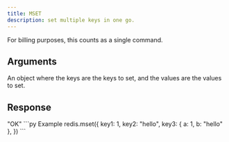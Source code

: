 ```yaml
---
title: MSET
description: set multiple keys in one go.
---
```



For billing purposes, this counts as a single command.


## Arguments 

<ParamField  type="Record<string, TValue>" required>
  An object where the keys are the keys to set, and the values are the values to set.
</ParamField>

## Response

<ResponseField type="str" required>
"OK"
</ResponseField>



<RequestExample>
```py Example
redis.mset({
    key1: 1,
    key2: "hello",
    key3: { a: 1, b: "hello" },
})
```
</RequestExample>
